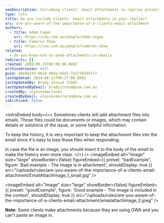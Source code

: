 ```yaml
---
seoDescription: Including clients' email attachments in replies preserves history and provides clear context for issue resolution.
type: rule
title: Do you include clients' email attachments in your replies?
uri: are-you-aware-of-the-importance-of-a-clients-email-attachment
authors:
  - title: Adam Cogan
    url: https://ssw.com.au/people/adam-cogan
  - title: Cameron Shaw
    url: https://ssw.com.au/people/cameron-shaw
related:
  - do-you-know-not-to-send-attachments-in-emails
redirects: []
created: 2009-09-15T06:06:00.000Z
archivedreason: null
guid: d0e9e233-6618-48da-b5d1-7e2ffbbde7c7
lastUpdated: 2024-06-11T00:27:00.000Z
lastUpdatedBy: Brady Stroud [SSW]
lastUpdatedByEmail: bradystroud@ssw.com.au
createdBy: ulyssesmaclaren
createdByEmail: ulyssesmaclaren@ssw.com.au
isArchived: false
---
```


<introEmbed
  body={<>
Sometimes clients will add attachment files into emails. Those files could be documents or images, which may contain details or solutions of the issue, or some helpful information.

To keep the history, it is very important to keep the attachment files into the email since it's easy to lose those files when responding.

In case the file is an image, you should insert it to the body of the email to make the history even more clear.
  </>}
/>
<imageEmbed
  alt="Image"
  size="large"
  showBorder={false}
  figureEmbed={{
    preset: "badExample",
    figure: 'Bad example - The image is in attachment',
    shouldDisplay: true
  }}
  src="/uploads/rules/are-you-aware-of-the-importance-of-a-clients-email-attachment/EmailAttachImage_1_small.jpg"
/>

<imageEmbed
  alt="Image"
  size="large"
  showBorder={false}
  figureEmbed={{
    preset: "goodExample",
    figure: 'Good example - The image is included in the context',
    shouldDisplay: true
  }}
  src="/uploads/rules/are-you-aware-of-the-importance-of-a-clients-email-attachment/emailattachimage_2.jpeg"
/>

**Note:** Some clients make attachments because they are using OWA and you can't paste an image in.
